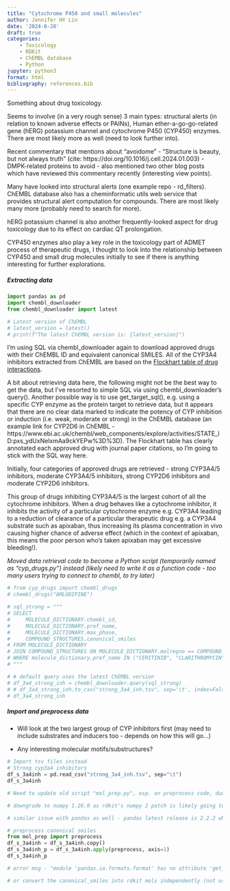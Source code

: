 ```yaml
---
title: "Cytochrome P450 and small molecules"
author: Jennifer HY Lin
date: '2024-6-28'
draft: true
categories: 
    - Toxicology
    - RDKit
    - ChEMBL database
    - Python
jupyter: python3
format: html
bibliography: references.bib
---
```


Something about drug toxicology.

Seems to involve (in a very rough sense) 3 main types: structural alerts (in relation to known adverse effects or PAINs), Human ether-a-go-go-related gene (hERG) potassium channel and cytochrome P450 (CYP450) enzymes. There are most likely more as well (need to look further into).

Recent commentary that mentions about "avoidome" - "Structure is beauty, but not always truth" (cite: https://doi.org/10.1016/j.cell.2024.01.003) - DMPK-related proteins to avoid - also mentioned two other blog posts which have reviewed this commentary recently (interesting view points).

Many have looked into structural alerts (one example repo - rd_filters). ChEMBL database also has a cheminformatic utils web service that provides structural alert computation for compounds. There are most likely many more (probably need to search for more).

hERG potassium channel is also another frequently-looked aspect for drug toxicology due to its effect on cardiac QT prolongation.

CYP450 enzymes also play a key role in the toxicology part of ADMET process of therapeutic drugs, I thought to look into the relationship between CYP450 and small drug molecules initially to see if there is anything interesting for further explorations.

##### **Extracting data**

```python
import pandas as pd
import chembl_downloader
from chembl_downloader import latest
```

```python
# Latest version of ChEMBL
# latest_version = latest()
# print(f"The latest ChEMBL version is: {latest_version}")
```

I'm using SQL via chembl_downloader again to download approved drugs with their ChEMBL ID and equivalent canonical SMILES. All of the CYP3A4 inhibitors extracted from ChEMBL are based on the [Flockhart table of drug interactions](https://drug-interactions.medicine.iu.edu/MainTable.aspx).

A bit about retrieving data here, the following might not be the best way to get the data, but I've resorted to simple SQL via using chembl_downloader's query(). Another possible way is to use get_target_sql(), e.g. using a specific CYP enzyme as the protein target to retrieve data, but it appears that there are no clear data marked to indicate the potency of CYP inhibition or induction (i.e. weak, moderate or strong) in the ChEMBL database (an example link for CYP2D6 in ChEMBL - https://www.ebi.ac.uk/chembl/web_components/explore/activities/STATE_ID:pxs_ydUxNelxmAa9ckYEPw%3D%3D). The Flockhart table has clearly annotated each approved drug with journal paper citations, so I'm going to stick with the SQL way here.

Initially, four categories of approved drugs are retrieved - strong CYP3A4/5 inhibitors, moderate CYP3A4/5 inhibitors, strong CYP2D6 inhibitors and moderate CYP2D6 inhibitors.

This group of drugs inhibiting CYP3A4/5 is the largest cohort of all the cytochrome inhibitors. When a drug behaves like a cytochrome inhibitor, it inhibits the activity of a particular cytochrome enzyme e.g. CYP3A4 leading to a reduction of clearance of a particular therapeutic drug e.g. a CYP3A4 substrate such as apixaban, thus increasing its plasma concentration in vivo causing higher chance of adverse effect (which in the context of apixaban, this means the poor person who's taken apixaban may get excessive bleeding!).

*Moved data retrieval code to become a Python script (temporarily named as "cyp_drugs.py") instead (likely need to write it as a function code - too many users trying to connect to chembl, to try later)*

```python
# from cyp_drugs import chembl_drugs
# chembl_drugs("AMLODIPINE")
```

```python
# sql_strong = """
# SELECT
#     MOLECULE_DICTIONARY.chembl_id,
#     MOLECULE_DICTIONARY.pref_name,
#     MOLECULE_DICTIONARY.max_phase,
#     COMPOUND_STRUCTURES.canonical_smiles
# FROM MOLECULE_DICTIONARY
# JOIN COMPOUND_STRUCTURES ON MOLECULE_DICTIONARY.molregno == COMPOUND_STRUCTURES.molregno
# WHERE molecule_dictionary.pref_name IN ("CERITINIB", "CLARITHROMYCIN", "DELAVIRIDINE", "IDELALISIB", "INDINAVIR", "ITRACONAZOLE", "KETOCONAZOLE", "MIBEFRADIL", "NEFAZODONE", "NELFINAVIR", "RIBOCICLIB", "RITONAVIR", "SAQUINAVIR", "TELAPREVIR", "TELITHROMYCIN", "TUCATINIB", "VORICONAZOLE")
# """

# # default query uses the latest ChEMBL version
# df_3a4_strong_inh = chembl_downloader.query(sql_strong)
# # df_3a4_strong_inh.to_csv("strong_3a4_inh.tsv", sep='\t', index=False)
# df_3a4_strong_inh
```

##### **Import and preprocess data**

* Will look at the two largest group of CYP inhibitors first (may need to include substrates and inducers too - depends on how this will go...)

* Any interesting molecular motifs/substructures?

```python
# Import tsv files instead
# Strong cyp3a4 inhibitors
df_s_3a4inh = pd.read_csv("strong_3a4_inh.tsv", sep="\t")
df_s_3a4inh
```


```python
# Need to update old script "mol_prep.py", esp. on preprocess code, due to recent numpy update! 

# downgrade to numpy 1.26.0 as rdkit's numpy 2 patch is likely going to be included in the next release only (GitHub issue: https://github.com/rdkit/rdkit/pull/7531)

# similar issue with pandas as well - pandas latest release is 2.2.2 which is compatible with numpy 2 - to downgrade version as well

# preprocess canonical smiles 
from mol_prep import preprocess
df_s_3a4inh = df_s_3a4inh.copy()
df_s_3a4inh_p = df_s_3a4inh.apply(preprocess, axis=1)
df_s_3a4inh_p

# error msg - "module 'pandas.io.formats.format' has no attribute 'get_adjustment'" - could be to do with rdkit's pandastool """ Monkey patch an RDKit method of Chem.Mol and pandas """ where something's not right...

# or convert the canonical_smiles into rdkit mols independently (not using preprocess function)
```